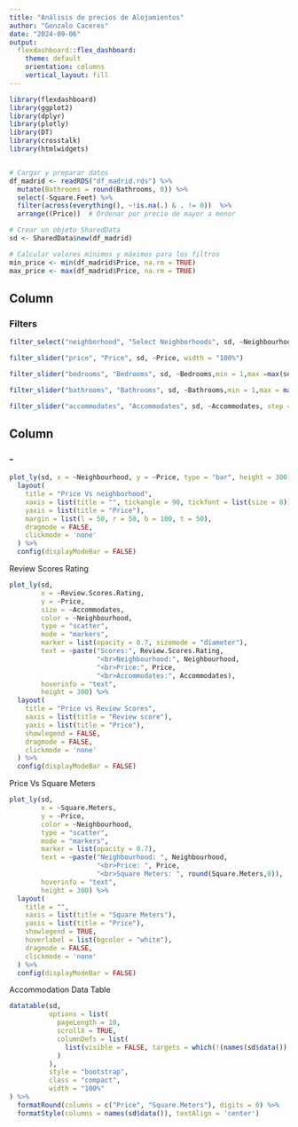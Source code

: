 ---
title: "Análisis de precios de Alojamientos"
author: "Gonzalo Caceres"
date: "2024-09-06"
output: 
  flexdashboard::flex_dashboard:
    theme: default
    orientation: columns
    vertical_layout: fill
---


```{r setup, include=FALSE}
library(flexdashboard)
library(ggplot2)
library(dplyr)
library(plotly)
library(DT)
library(crosstalk)
library(htmlwidgets)


# Cargar y preparar datos
df_madrid <- readRDS("df_madrid.rds") %>%
  mutate(Bathrooms = round(Bathrooms, 0)) %>%
  select(-Square.Feet) %>%
  filter(across(everything(), ~!is.na(.) & . != 0))  %>%
  arrange((Price))  # Ordenar por precio de mayor a menor

# Crear un objeto SharedData
sd <- SharedData$new(df_madrid)

# Calcular valores mínimos y máximos para los filtros
min_price <- min(df_madrid$Price, na.rm = TRUE)
max_price <- max(df_madrid$Price, na.rm = TRUE)
```

Column {.sidebar data-width=350}
-----------------------------------------------------------------------

### Filters

```{r}
filter_select("neighborhood", "Select Neighborhoods", sd, ~Neighbourhood, multiple = TRUE)

filter_slider("price", "Price", sd, ~Price, width = "100%")

filter_slider("bedrooms", "Bedrooms", sd, ~Bedrooms,min = 1,max =max(sd$data()$Bedrooms, na.rm = TRUE),step = 1, width = "100%")

filter_slider("bathrooms", "Bathrooms", sd, ~Bathrooms,min = 1,max = max(sd$data()$Bathrooms, na.rm = TRUE),step = 1, width = "100%")

filter_slider("accommodates", "Accommodates", sd, ~Accommodates, step = 1, width = "100%")
```



Column{data-width=650}
-----------------------------------------------------------------------

### - 


```{r}
plot_ly(sd, x = ~Neighbourhood, y = ~Price, type = "bar", height = 300) %>%
  layout(
    title = "Price Vs neighborhood",
    xaxis = list(title = "", tickangle = 90, tickfont = list(size = 8)),
    yaxis = list(title = "Price"),
    margin = list(l = 50, r = 50, b = 100, t = 50),
    dragmode = FALSE,
    clickmode = 'none'
  ) %>%
  config(displayModeBar = FALSE)
```

Review Scores Rating


```{r}
plot_ly(sd, 
        x = ~Review.Scores.Rating, 
        y = ~Price, 
        size = ~Accommodates,
        color = ~Neighbourhood,
        type = "scatter", 
        mode = "markers", 
        marker = list(opacity = 0.7, sizemode = "diameter"),
        text = ~paste("Scores:", Review.Scores.Rating,
                      "<br>Neighbourhood:", Neighbourhood,
                      "<br>Price:", Price,
                      "<br>Accommodates:", Accommodates),
        hoverinfo = "text",
        height = 300) %>%
  layout(
    title = "Price vs Review Scores",
    xaxis = list(title = "Review score"),
    yaxis = list(title = "Price"),
    showlegend = FALSE,
    dragmode = FALSE,
    clickmode = 'none'
  ) %>%
  config(displayModeBar = FALSE)


```

Price Vs Square Meters

```{r}
plot_ly(sd, 
        x = ~Square.Meters, 
        y = ~Price, 
        color = ~Neighbourhood,
        type = "scatter", 
        mode = "markers", 
        marker = list(opacity = 0.7),
        text = ~paste("Neighbourhood: ", Neighbourhood,
                      "<br>Price: ", Price,
                      "<br>Square Meters: ", round(Square.Meters,0)),
        hoverinfo = "text",
        height = 300) %>%
  layout(
    title = "",
    xaxis = list(title = "Square Meters"),
    yaxis = list(title = "Price"),
    showlegend = TRUE,
    hoverlabel = list(bgcolor = "white"),
    dragmode = FALSE,
    clickmode = 'none'
  ) %>%
  config(displayModeBar = FALSE)
```

Accommodation Data Table

```{r}
datatable(sd, 
          options = list(
            pageLength = 10,
            scrollX = TRUE,
            columnDefs = list(
              list(visible = FALSE, targets = which(!(names(sd$data()) %in% c("Neighbourhood", "Price", "Bedrooms", "Bathrooms", "Accommodates", "Review.Scores.Rating", "Square.Meters"))))
            )
          ),
          style = "bootstrap", 
          class = "compact", 
          width = "100%"
) %>%
  formatRound(columns = c("Price", "Square.Meters"), digits = 0) %>%
  formatStyle(columns = names(sd$data()), textAlign = 'center')


```
